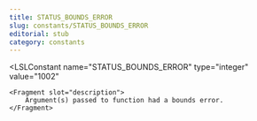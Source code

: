 ```yaml
---
title: STATUS_BOUNDS_ERROR
slug: constants/STATUS_BOUNDS_ERROR
editorial: stub
category: constants
---
```


<LSLConstant
	name="STATUS_BOUNDS_ERROR"
	type="integer"
	value="1002"
>
	<Fragment slot="description">
		Argument(s) passed to function had a bounds error.
	</Fragment>
</LSLConstant>
